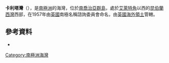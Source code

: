 {{coord|54|14|S|36|38|W|source:GNIS|display=title}}

'''卡利塔灣'''（{{lang-en|Carlita Bay}}），是[[南極洲|南極洲]]的海灣，位於[[南喬治亞群島|南喬治亞群島]]，處於[[艾萊特角|艾萊特角]]以西的[[昆伯蘭西灣|昆伯蘭西灣]]西部，在1957年由[[英國|英國]]南極名稱諮詢委員會命名，由[[英國海外領土|英國海外領土]]管轄。

==參考資料==
* {{usgs-gazetteer|id=2435}}

{{Antarctica-geo-stub}}
[[Category:南極洲海灣|Category:南極洲海灣]]